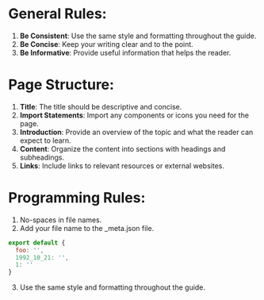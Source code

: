 
<Head>
    <title>FEDS-Handbook</title>
    <meta property="og:title" content="FEDS-Handbook" key="title" />
    <meta name="description" content="FRC Team 201's Tools and Resources" />
    <link rel="icon" type="image/x-icon" href="https://i.imgur.com/GmdZ72B.png" />
</Head>

# General Rules:
1. **Be Consistent**: Use the same style and formatting throughout the guide.
2. **Be Concise**: Keep your writing clear and to the point.
3. **Be Informative**: Provide useful information that helps the reader.

# Page Structure:
1. **Title**: The title should be descriptive and concise.
2. **Import Statements**: Import any components or icons you need for the page.
3. **Introduction**: Provide an overview of the topic and what the reader can expect to learn.
4. **Content**: Organize the content into sections with headings and subheadings.
5. **Links**: Include links to relevant resources or external websites.

# Programming Rules:
1. No-spaces in file names.
2. Add your file name to the _meta.json file.
```js
export default {
  foo: '',
  1992_10_21: '',
  1: ''
}
```
3. Use the same style and formatting throughout the guide.
